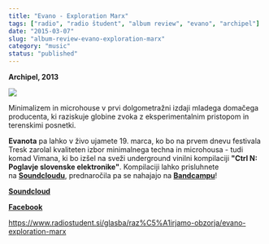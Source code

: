 ```yaml
---
title: "Evano - Exploration Marx"
tags: ["radio", "radio študent", "album review", "evano", "archipel"]
date: "2015-03-07"
slug: "album-review-evano-exploration-marx"
category: "music"
status: "published"
---
```


**Archipel, 2013**

![](https://radiostudent.si/sites/default/files/styles/thumbnail_w530/public/slike/2015-03-07-evano-exploration-marx-38913.jpg?itok=dc-hyiD_)

Minimalizem in microhouse v prvi dolgometražni izdaji mladega domačega producenta, ki raziskuje globine zvoka z eksperimentalnim pristopom in terenskimi posnetki.

**Evanota** pa lahko v živo ujamete 19. marca, ko bo na prvem dnevu festivala Tresk zarolal kvaliteten izbor minimalnega techna in microhousa - tudi komad Vimana, ki bo izšel na sveži underground vinilni kompilaciji **"Ctrl N: Poglavje slovenske elektronike"**. Kompilaciji lahko prisluhnete na **[Soundcloudu](https://soundcloud.com/zarsrecords/sets/ctrl-n-poglavje-slovenske-elektronike-preview-snippets)**, prednaročila pa se nahajajo na **[Bandcampu](https://zars.bandcamp.com/album/ctrl-n-poglavje-slovenske-elektronike)**!

**[Soundcloud](https://soundcloud.com/evano)**

**[Facebook](https://www.facebook.com/e.rpsky)**

<https://www.radiostudent.si/glasba/raz%C5%A1irjamo-obzorja/evano-exploration-marx>
